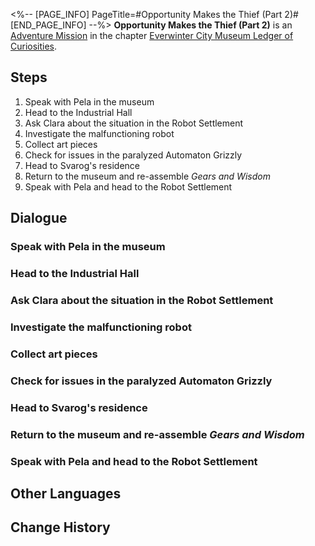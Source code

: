 <%-- [PAGE_INFO]
PageTitle=#Opportunity Makes the Thief (Part 2)#
[END_PAGE_INFO] --%>
{{Stub|Dialogue, characters, and location(s)}}
{{Mission Infobox
|id            = 2011902
|title         = 
|image         = Mission Opportunity Makes the Thief (Part 2).png
|type          = Adventure
|event_name    = 
|chapter       = Everwinter City Museum Ledger of Curiosities
|requirements  = 
* [[Adventure Mission]] ''[[Opportunity Makes the Thief (Part 1)]]'' completed
* Reach phase 2 in [[Everwinter City Museum Ledger of Curiosities]]
|summary       = The ''Gears and Wisdom'' exhibit, a precious artifact, was stolen, leading you and Pela to the Underworld for investigation.<br />With Clara's assistance, you have retrieved the scattered parts and restored the exhibit... in an "almost" flawless manner.
|characters    = <!--characters that appear in this mission-->
|startLocation = <!--location as it intially appears on the mission screen-->
|world         = <!--i.e. Penacony-->
|area          = <!--i.e. A Child's Dream-->
|prev          = 
|next          = 
|exp           = 250
|credits       = 40000
|stellarJade   = 
|other         = {{Card List|Traveler's Guide*4;Refined Aether*4;Clara*1;Gears and Wisdom Sculpture*1|delim=;}}
}}
'''Opportunity Makes the Thief (Part 2)''' is an [[Adventure Mission]] in the chapter [[Everwinter City Museum Ledger of Curiosities]].

==Steps==
# Speak with Pela in the museum
# Head to the Industrial Hall
# Ask Clara about the situation in the Robot Settlement
# Investigate the malfunctioning robot
# Collect art pieces
# Check for issues in the paralyzed Automaton Grizzly
# Head to Svarog's residence
# Return to the museum and re-assemble ''Gears and Wisdom''
# Speak with Pela and head to the Robot Settlement

<!--
==Gameplay Notes==

--><!--
==Trial Character==

-->
==Dialogue==
{{Stub Dialogue}}
===Speak with Pela in the museum===
{{Mission Description|type=adventure|location=<!--to be added-->|You finished one phase of the museum's operation.<br />You seem to see Pela again in the exhibit hall. Go and say hello to her, and see if there has been any progress regarding the artifact thefts.}}
{{Dialogue Start}}
:{{tx}}
{{Dialogue End}}

===Head to the Industrial Hall===
{{Mission Description|type=adventure|location=<!--to be added-->|update|Pela was satisfied with the results you achieved while operating the museum.<br />She wants to open up the Industrial Exhibit next, but a key exhibit in this area was stolen. Go and see what the situation is.}}
{{Dialogue Start}}
:{{tx}}
{{Dialogue End}}

===Ask Clara about the situation in the Robot Settlement===
{{Mission Description|type=adventure|location=<!--to be added-->|update|The sculpture ''Gears and Wisdom'' in the Industrial Exhibit was stolen. Pela and you arrive at the Robot Settlement in the Underworld to investigate this matter.<br />Clara is right in front of you. Go and say hello to her.}}
{{Dialogue Start}}
:{{tx}}
{{Dialogue End}}

===Investigate the malfunctioning robot===
{{Mission Description|type=adventure|location=<!--to be added-->|update|The sculpture ''Gears and Wisdom'' in the Industrial Exhibit was stolen. Pela and you arrive at the Robot Settlement in the Underworld to investigate this matter.<br />Seeing how you found no clues, you decide to help Clara with her troubles first.<br />A robot in the Robot Settlement is malfunctioning bizarrely. Go and give it a check-up.}}
{{Dialogue Start}}
:{{tx}}
{{Dialogue End}}

===Collect art pieces===
{{Mission Description|type=adventure|location=<!--to be added-->|update|The sculpture ''Gears and Wisdom'' in the Industrial Exhibit was stolen. Pela and you arrive at the Robot Settlement in the Underworld to investigate this matter.<br />You did not expect to find parts of ''Gears and Wisdom'' inside the malfunctioning robot.<br />Keep looking for other malfunctioning robots and collect the parts.}}
{{Dialogue Start}}
:{{tx}}
{{Dialogue End}}

===Check for issues in the paralyzed Automaton Grizzly===
{{Mission Description|type=adventure|location=<!--to be added-->|update|The sculpture ''Gears and Wisdom'' in the Industrial Exhibit was stolen. Pela and you arrive at the Robot Settlement in the Underworld to investigate this matter.<br />You did not expect to find parts of ''Gears and Wisdom'' inside the malfunctioning robot.<br />There is a paralyzed Automaton Grizzly before you. Check whether its interior contains a part you need to collect.}}
{{Dialogue Start}}
:{{tx}}
{{Dialogue End}}

===Head to Svarog's residence===
{{Mission Description|type=adventure|location=<!--to be added-->|update|The sculpture ''Gears and Wisdom'' in the Industrial Exhibit was stolen. Pela and you arrive at the Robot Settlement in the Underworld to investigate this matter.<br />You did not expect to find parts of ''Gears and Wisdom'' inside the malfunctioning robot.<br />The process of collecting parts are long and arduous... You plan to go find Svarog and ask about the situation.}}
{{Dialogue Start}}
:{{tx}}
{{Dialogue End}}

===Return to the museum and re-assemble ''Gears and Wisdom''===
{{Mission Description|type=adventure|location=<!--to be added-->|update|Pela and you successfully recovered enough parts to re-create what ''Gears and Wisdom'' looks like.<br />Return to the Industrial Exhibit in the museum and re-assemble it.}}
{{Dialogue Start}}
:{{tx}}
{{Dialogue End}}

===Speak with Pela and head to the Robot Settlement===
{{Mission Description|type=adventure|location=<!--to be added-->|update|The sculpture ''Gears and Wisdom'' in the Industrial Exhibit was stolen. Without this key exhibit, the Industrial Exhibit cannot open to the public.<br />To investigate this case, Pela invited you to head to the Robot Settlement with her. Go speak to her once you're prepared.}}
{{Dialogue Start}}
:{{tx}}
{{Dialogue End}}

==Other Languages==
{{Other Languages
|en   = Opportunity Makes the Thief (Part 2)
|zhs  = 漫藏诲盗•其二
|zht  = 漫藏誨盜•其二
|ja   = 慢蔵誨盗・その2
|ko   = 견물생심•2
|es   = La oportunidad hace al ladrón II
|fr   = L'occasion fait le larron (partie 2)
|ru   = Плохо не клади, вора в грех не вводи II
|th   = ของมีค่าล่อตาโจร 2
|vi   = Cơ Hội Tạo Nên Kẻ Trộm 2
|de   = Gelegenheit macht Diebe (Teil 2)
|id   = Kesempatan dalam Kesempitan (Bagian 2)
|pt   = A Ocasião Faz o Ladrão (Parte 2)
}}

==Change History==
{{Change History|1.1}}
